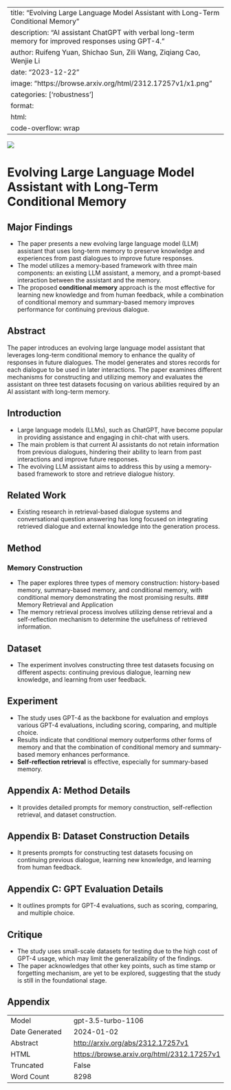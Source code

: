 
---
title: "Evolving Large Language Model Assistant with Long-Term Conditional Memory"
description: "AI assistant ChatGPT with verbal long-term memory for improved responses using GPT-4."
author: Ruifeng Yuan, Shichao Sun, Zili Wang, Ziqiang Cao, Wenjie Li
date: "2023-12-22"
image: "https://browse.arxiv.org/html/2312.17257v1/x1.png"
categories: ['robustness']
format:
  html:
    code-overflow: wrap
---

![](https://browse.arxiv.org/html/2312.17257v1/x1.png)

# Evolving Large Language Model Assistant with Long-Term Conditional Memory

## Major Findings
- The paper presents a new evolving large language model (LLM) assistant that uses long-term memory to preserve knowledge and experiences from past dialogues to improve future responses.
- The model utilizes a memory-based framework with three main components: an existing LLM assistant, a memory, and a prompt-based interaction between the assistant and the memory.
- The proposed **conditional memory** approach is the most effective for learning new knowledge and from human feedback, while a combination of conditional memory and summary-based memory improves performance for continuing previous dialogue.

## Abstract
The paper introduces an evolving large language model assistant that leverages long-term conditional memory to enhance the quality of responses in future dialogues. The model generates and stores records for each dialogue to be used in later interactions. The paper examines different mechanisms for constructing and utilizing memory and evaluates the assistant on three test datasets focusing on various abilities required by an AI assistant with long-term memory.

## Introduction
- Large language models (LLMs), such as ChatGPT, have become popular in providing assistance and engaging in chit-chat with users.
- The main problem is that current AI assistants do not retain information from previous dialogues, hindering their ability to learn from past interactions and improve future responses.
- The evolving LLM assistant aims to address this by using a memory-based framework to store and retrieve dialogue history.

## Related Work
- Existing research in retrieval-based dialogue systems and conversational question answering has long focused on integrating retrieved dialogue and external knowledge into the generation process.

## Method
### Memory Construction
- The paper explores three types of memory construction: history-based memory, summary-based memory, and conditional memory, with conditional memory demonstrating the most promising results.
### Memory Retrieval and Application
- The memory retrieval process involves utilizing dense retrieval and a self-reflection mechanism to determine the usefulness of retrieved information.

## Dataset
- The experiment involves constructing three test datasets focusing on different aspects: continuing previous dialogue, learning new knowledge, and learning from user feedback.

## Experiment
- The study uses GPT-4 as the backbone for evaluation and employs various GPT-4 evaluations, including scoring, comparing, and multiple choice.
- Results indicate that conditional memory outperforms other forms of memory and that the combination of conditional memory and summary-based memory enhances performance.
- **Self-reflection retrieval** is effective, especially for summary-based memory.

## Appendix A: Method Details
- It provides detailed prompts for memory construction, self-reflection retrieval, and dataset construction.

## Appendix B: Dataset Construction Details
- It presents prompts for constructing test datasets focusing on continuing previous dialogue, learning new knowledge, and learning from human feedback.

## Appendix C: GPT Evaluation Details
- It outlines prompts for GPT-4 evaluations, such as scoring, comparing, and multiple choice.

## Critique
- The study uses small-scale datasets for testing due to the high cost of GPT-4 usage, which may limit the generalizability of the findings.
- The paper acknowledges that other key points, such as time stamp or forgetting mechanism, are yet to be explored, suggesting that the study is still in the foundational stage.

## Appendix

|          |          |
|----------|----------|
| Model     | gpt-3.5-turbo-1106       |
| Date Generated     | 2024-01-02       |
| Abstract | [http://arxiv.org/abs/2312.17257v1](http://arxiv.org/abs/2312.17257v1)        |
| HTML     | [https://browse.arxiv.org/html/2312.17257v1](https://browse.arxiv.org/html/2312.17257v1)       |
| Truncated       | False       |
| Word Count       | 8298       |